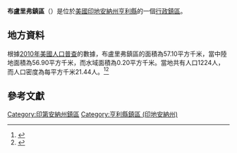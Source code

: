 {{noteTA
|G1=USState
|G2=地名
|G3=Unit
}}
{{Infobox settlement
|official_name            = 布盧里弗鎮區
|native_name = Blue River Township
|settlement_type          = [[行政鎮區|行政鎮區]]
|image_skyline            = 
|imagesize                = 
|image_map                = Map highlighting Blue River Township, Henry County, Indiana.svg
|mapsize                  = 250px
|pushpin_map  =USA Indiana
|pushpin_label = 布盧里弗鎮區
|pushpin_label_position   = top
|pushpin_map_caption      = 布盧里弗鎮區在印地安納州的位置
|subdivision_type         = [[世界政區索引|國家]]
|subdivision_type1        = [[美国州份|州份]]
|subdivision_type2        = [[印地安納州行政区划|縣]]
|subdivision_name         = [[美国|美国]]
|subdivision_name1        = [[印地安納州|印地安納州]]
|subdivision_name2        = [[亨利縣_(印地安納州)|亨利縣]]
|elevation_ft             = 1112
|elevation_m              = 339
|timezone                 = [[北美东部時區|北美东部時區]]
|area_total_km2           = 57.10
|area_land_km2            = 56.90
|area_water_km2           = 0.20
|area_total_sq_mi         = 
|area_land_sq_mi          = 
|area_water_sq_mi         = 
|population_as_of         = [[2010年美國人口普查|2010]]
|population_footnotes     = 
|population_total         = 1224
|population_density_km2   = auto
|population_density_sq_mi = auto
|utc_offset               = -5
|coordinates              = {{coord|39|59|25|N|85|29|15|W|type:city_region:US-AL_source:GNS-enwiki|display=inline,title}}
| coor_pinpoint           = 
| coordinates_footnotes   = 
|timezone_DST             = EDT
|utc_offset_DST           = -4
|postal_code_type         = [[美國郵區編號|郵區編號]]
|postal_code              = 
|area_code                = {{link-en|电话区号765|Area code 765|765}}
|blank_name = [[地名信息系统|GNIS ID]]
|blank_info = 453119
}}
'''布盧里弗鎮區'''（{{lang-en|Blue River Township}}）是位於[[美國|美國]][[印地安納州|印地安納州]][[亨利縣_(印地安納州)|亨利縣]]的一個[[行政鎮區|行政鎮區]]。

== 地方資料 ==
根據[[2010年美國人口普查|2010年美國人口普查]]的數據，布盧里弗鎮區的面積為57.10平方千米，當中陸地面積為56.90平方千米，而水域面積為0.20平方千米。當地共有人口1224人，而人口密度為每平方千米21.44人。<ref name="GR8">{{cite web|url=http://factfinder2.census.gov|publisher=[[美国人口调查局|美国人口调查局]]|accessdate=2011-05-14|title=American FactFinder|archive-date=2013-09-11|archive-url=https://web.archive.org/web/20130911234518/http://factfinder2.census.gov/|dead-url=no}}</ref><ref>{{cite web|url=https://www.citypopulation.de/en/usa/illinois/admin/|title=USA: Illinois (Counties and Townships) - City Population|accessdate=2020-07-22|archive-date=2020-04-22|archive-url=https://web.archive.org/web/20200422090607/https://www.citypopulation.de/en/usa/illinois/admin/|dead-url=no}}</ref>

== 參考文獻 ==
{{reflist}}

{{亨利縣 (印地安納州)}}

{{DEFAULTSORT:Blue River Township}}
[[Category:印第安納州鎮區|Category:印第安納州鎮區]]
[[Category:亨利縣鎮區_(印地安納州)|Category:亨利縣鎮區 (印地安納州)]]

{{Indiana-geo-stub}}